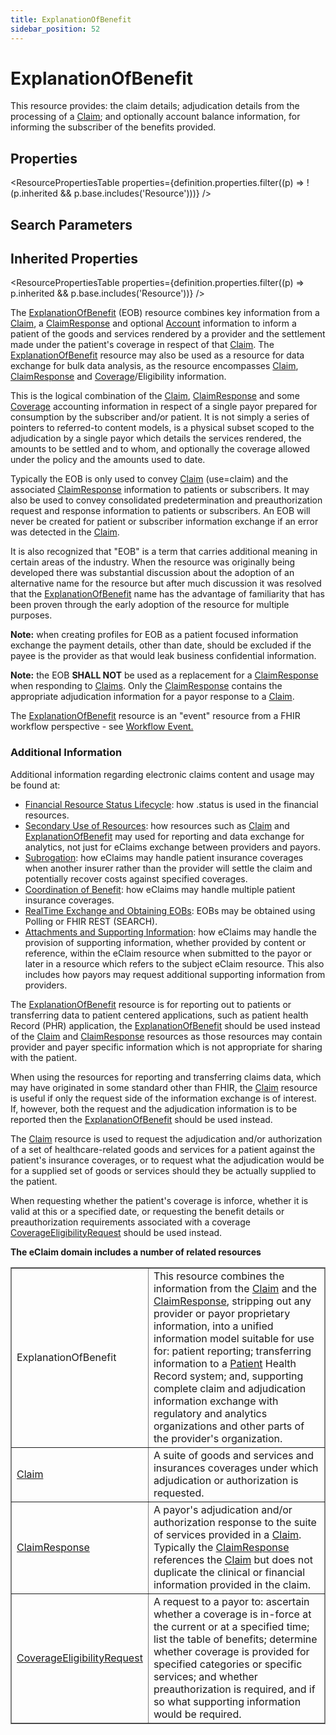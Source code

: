 ```yaml
---
title: ExplanationOfBenefit
sidebar_position: 52
---
```



# ExplanationOfBenefit

This resource provides: the claim details; adjudication details from the processing of a <a href="/docs/api/fhir/resources/claim">Claim</a>; and optionally account balance information, for informing the subscriber of the benefits provided.

<Tabs queryString="section">
<TabItem value="schema" label="Schema" default>

## Properties

<ResourcePropertiesTable
  properties={definition.properties.filter((p) => !(p.inherited && p.base.includes('Resource')))}
/>

## Search Parameters

<SearchParamsTable searchParams={definition.searchParameters} />

## Inherited Properties

<ResourcePropertiesTable properties={definition.properties.filter((p) => p.inherited && p.base.includes('Resource'))} />

</TabItem>
  <TabItem value="usage" label="Usage">
    <div> <a name="scope"></a>  <p>The <a href="/docs/api/fhir/resources/explanationofbenefit">ExplanationOfBenefit</a> (EOB) resource combines key information from a <a href="/docs/api/fhir/resources/claim">Claim</a>, a <a href="/docs/api/fhir/resources/claimresponse">ClaimResponse</a> and optional <a href="/docs/api/fhir/resources/account">Account</a> information to inform  a patient of the goods and services rendered by a provider and the settlement made under the patient's coverage in respect of that <a href="/docs/api/fhir/resources/claim">Claim</a>. The  <a href="/docs/api/fhir/resources/explanationofbenefit">ExplanationOfBenefit</a> resource may also be used as a resource for data exchange for bulk data analysis, as the resource  encompasses <a href="/docs/api/fhir/resources/claim">Claim</a>, <a href="/docs/api/fhir/resources/claimresponse">ClaimResponse</a> and <a href="/docs/api/fhir/resources/coverage">Coverage</a>/Eligibility information. </p> <p> This is the logical combination of the <a href="/docs/api/fhir/resources/claim">Claim</a>, <a href="/docs/api/fhir/resources/claimresponse">ClaimResponse</a> and some <a href="/docs/api/fhir/resources/coverage">Coverage</a> accounting information  in respect of a single payor prepared for consumption by the subscriber and/or patient. It is not   simply a series of pointers to referred-to content models, is a physical subset scoped to the   adjudication by a single payor which details the services rendered, the amounts to be settled and   to whom, and optionally the coverage allowed under the policy and the amounts used to date. </p> <p> Typically the EOB is only used to convey <a href="/docs/api/fhir/resources/claim">Claim</a> (use=claim) and the associated <a href="/docs/api/fhir/resources/claimresponse">ClaimResponse</a> information to patients or subscribers. It may also be   used to convey consolidated predetermination and preauthorization request and response information to patients or subscribers. An EOB will never   be created for patient or subscriber information exchange if an error was detected in the <a href="/docs/api/fhir/resources/claim">Claim</a>.  </p> <p> It is also recognized that "EOB" is a term that carries additional meaning in certain areas of the industry. When the resource was originally  being developed there was substantial discussion about the adoption of an alternative name for the resource but after much discussion it was  resolved that the <a href="/docs/api/fhir/resources/explanationofbenefit">ExplanationOfBenefit</a> name has the advantage of familiarity that has been proven through the early adoption of the resource  for multiple purposes.  </p> <p><b>Note:</b> when creating profiles for EOB as a patient focused information exchange the payment details, other than date, should be excluded if  the payee is the provider as that would leak business confidential information.</p> <p><b>Note:</b> the EOB <b>SHALL NOT</b> be used as a replacement for a <a href="/docs/api/fhir/resources/claimresponse">ClaimResponse</a> when responding to <a href="/docs/api/fhir/resources/claim">Claims</a>. Only the <a href="/docs/api/fhir/resources/claimresponse">ClaimResponse</a> contains  the appropriate adjudication information for a payor response to a <a href="/docs/api/fhir/resources/claim">Claim</a>.</p> <p>The <a href="/docs/api/fhir/resources/explanationofbenefit">ExplanationOfBenefit</a> resource is an "event" resource from a FHIR workflow perspective - see <a href="https://www.hl7.org/fhir/workflow.html#event">Workflow Event.</a></p> <h3 class="self-link-parent"> Additional Information <a href="https://www.hl7.org/fhir/explanationofbenefit.html#13.10.1.1" title="link to here" class="self-link"></a></h3> <p> Additional information regarding electronic claims content and usage may be found at: </p>   <ul> <li><a href="https://www.hl7.org/fhir/financial-module.html#resource-status">Financial Resource Status Lifecycle</a>: how .status is used in the financial resources.</li> <li><a href="https://www.hl7.org/fhir/financial-module.html#secondary-use">Secondary Use of Resources</a>: how resources such as <a href="/docs/api/fhir/resources/claim">Claim</a> and <a href="/docs/api/fhir/resources/explanationofbenefit">ExplanationOfBenefit</a> may used for    reporting and data exchange for analytics, not just for eClaims exchange between providers and payors.</li> <li><a href="https://www.hl7.org/fhir/financial-module.html#subrogation">Subrogation</a>: how eClaims may handle patient insurance coverages when another insurer rather than  the provider will settle the claim and potentially recover costs against specified coverages.</li> <li><a href="https://www.hl7.org/fhir/financial-module.html#cob">Coordination of Benefit</a>: how eClaims may handle multiple patient insurance coverages.</li> <li><a href="https://www.hl7.org/fhir/financial-module.html#real-time">RealTime Exchange and Obtaining EOBs</a>: EOBs may be obtained using Polling or FHIR REST (SEARCH).</li> <li><a href="https://www.hl7.org/fhir/financial-module.html#attachments">Attachments and Supporting Information</a>: how eClaims may handle the provision of supporting  information, whether provided by content or reference, within the eClaim resource when submitted to the payor or later in a resource which refers  to the subject eClaim resource. This also includes how payors may request additional supporting information from providers.</li> </ul>  </div>
    </TabItem>
  <TabItem value="relationships" label="Relationships">
    <div>   <a name="bnr"></a>       <p>The <a href="/docs/api/fhir/resources/explanationofbenefit">ExplanationOfBenefit</a> resource is for reporting out to patients or transferring data to patient centered applications, such as patient   health Record (PHR) application, the <a href="/docs/api/fhir/resources/explanationofbenefit">ExplanationOfBenefit</a>    should be used instead of the <a href="/docs/api/fhir/resources/claim">Claim</a> and <a href="/docs/api/fhir/resources/claimresponse">ClaimResponse</a> resources as those   resources may contain provider and payer specific information which is not appropriate for sharing with the patient.</p>     <p>When using the resources for reporting and transferring claims data, which may have originated in some standard other than FHIR, the <a href="/docs/api/fhir/resources/claim">Claim</a> resource is useful if only the  request side of the information exchange is of interest. If, however, both the request and the adjudication information is to be reported then the     <a href="/docs/api/fhir/resources/explanationofbenefit">ExplanationOfBenefit</a> should be used instead.   </p>     <p>The <a href="/docs/api/fhir/resources/claim">Claim</a> resource is used to request the adjudication and/or authorization of a set of healthcare-related goods and services for a patient against the patient's insurance coverages, or  to request what the adjudication would be for a supplied set of goods or services should they be actually supplied to the patient.   </p>    <p>When requesting whether the patient's coverage is inforce, whether it is valid at this or a specified date, or requesting the benefit details or preauthorization requirements   associated with a coverage <a href="/docs/api/fhir/resources/coverageeligibilityrequest">CoverageEligibilityRequest</a> should be used instead.   </p>     <b>The eClaim domain includes a number of related resources</b>    <table border="1" cellpadding="1" cellspacing="2" frame="box">    <tbody><tr>     <td>ExplanationOfBenefit</td>     <td>This resource combines the information from the <a href="/docs/api/fhir/resources/claim">Claim</a> and the <a href="/docs/api/fhir/resources/claimresponse">ClaimResponse</a>, stripping out any provider or payor proprietary information, into a unified information model       suitable for use for: patient reporting; transferring information to a <a href="/docs/api/fhir/resources/patient">Patient</a> Health Record system; and, supporting complete claim and adjudication information exchange      with regulatory and analytics organizations and other parts of the provider's organization.     </td>    </tr>       <tr>     <td><a href="/docs/api/fhir/resources/claim">Claim</a></td>     <td>A suite of goods and services and insurances coverages under which adjudication or authorization is requested.</td>    </tr>    <tr>     <td><a href="/docs/api/fhir/resources/claimresponse">ClaimResponse</a></td>     <td>A payor's adjudication and/or authorization response to the suite of services provided in a <a href="/docs/api/fhir/resources/claim">Claim</a>. Typically the <a href="/docs/api/fhir/resources/claimresponse">ClaimResponse</a> references the <a href="/docs/api/fhir/resources/claim">Claim</a> but does not duplicate   the clinical or financial information provided in the claim.</td>    </tr>    <tr>     <td><a href="/docs/api/fhir/resources/coverageeligibilityrequest">CoverageEligibilityRequest</a></td>     <td>A request to a payor to: ascertain whether a coverage is in-force at the current or at a specified time; list the table of benefits;     determine whether coverage is provided for specified categories or specific services; and whether preauthorization is required, and if so     what supporting information would be required.</td>    </tr>   </tbody></table>  </div>
    </TabItem>

</Tabs>
